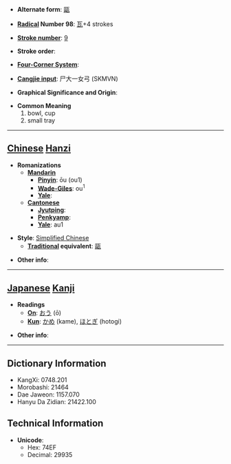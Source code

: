 * '''Alternate form''': [[甌]]

* '''[[Wiktionary:Chinese radical index| Radical]] Number 98''': [[Wiktionary:Chinese radical index 瓦|瓦]]+4 strokes

* '''[[Wiktionary:Chinese total strokes index|Stroke number]]''': [[Wiktionary:Chinese total strokes index 9|9]]

* '''Stroke order''': 

* '''[[Wiktionary:Chinese four corner index|Four-Corner System]]''': 

* '''[[Wiktionary:Chinese Cangjie index|Cangjie input]]''': 尸大一女弓 (SKMVN)

* '''Graphical Significance and Origin''': 

* '''Common Meaning'''
*#bowl, cup
*# small tray


----

== [[Chinese]] [[Hanzi]] ==

* '''Romanizations'''
** '''[[Mandarin]]'''
*** '''[[Pinyin]]''': ōu (ou1)
*** '''[[Wade-Giles]]''': ou<sup>1</sup>
*** '''[[Yale]]''': 
** '''[[Cantonese]]'''
*** '''[[Jyutping]]''':
*** '''[[Penkyamp]]''': 
*** '''[[Yale]]''': au1

* '''Style''': [[Simplified Chinese]] 
** '''[[Traditional Chinese|Traditional]] equivalent''': [[甌]]

* '''Other info''': 

----

== [[Japanese]] [[Kanji]] ==

* '''Readings'''
** '''[[On]]''': [[おう]] (ō)
** '''[[Kun]]''': [[かめ]] (kame), [[ほとぎ]] (hotogi)

* '''Other info''':  

----

== Dictionary Information ==

* KangXi: 0748.201
* Morobashi: 21464
* Dae Jaweon: 1157.070
* Hanyu Da Zidian: 21422.100

== Technical Information ==

* '''Unicode''':
** Hex: 74EF
** Decimal: 29935